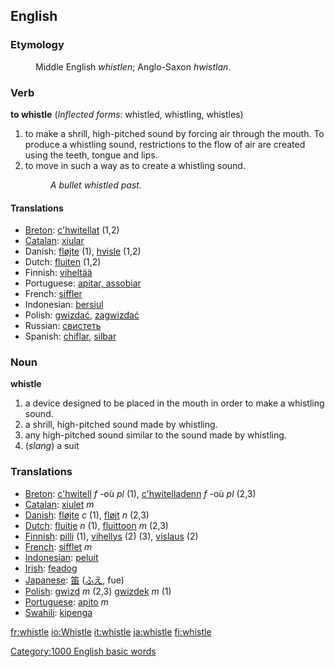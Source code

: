 ==English==
===Etymology===
:Middle English ''whistlen''; Anglo-Saxon ''hwistlan''.

===Verb===
'''to whistle''' (''Inflected forms'': whistled, whistling, whistles)

#to make a shrill, high-pitched sound by forcing air through the mouth. To produce a whistling sound, restrictions to the flow of air are created using the teeth, tongue and lips.
#to move in such a way as to create a whistling sound.
#:''A bullet whistled past.''

====Translations====
*[[Breton]]: [[c'hwitellat]] (1,2)
*[[Catalan]]: [[xiular]]
*Danish: [[fløjte]] (1), [[hvisle]] (1,2)
*Dutch: [[fluiten]] (1,2)
*Finnish: [[viheltää]]
*Portuguese: [[apitar, assobiar]]
*French: [[siffler]]
*Indonesian: [[siul|bersiul]]
*Polish: [[gwizdać]], [[zagwizdać]]
*Russian: [[свистеть]]
*Spanish: [[chiflar]], [[silbar]]

===Noun===

'''whistle'''

#a device designed to be placed in the mouth in order to make a whistling sound.
#a shrill, high-pitched sound made by whistling.
#any high-pitched sound similar to the sound made by whistling.
#(''slang'') a suit

=== Translations ===
*[[Breton]]: [[c'hwitell]] ''f'' -où ''pl'' (1), [[c'hwitelladenn]] ''f'' -où ''pl'' (2,3)
*[[Catalan]]: [[xiulet]] ''m''
*[[Danish]]: [[fløjte]] ''c'' (1), [[fløjt]] ''n'' (2,3)
*[[Dutch]]: [[fluitje]] ''n'' (1), [[fluittoon]] ''m'' (2,3)
*[[Finnish]]: [[pilli]] (1), [[vihellys]] (2) (3), [[vislaus]] (2)
*[[French]]: [[sifflet]] ''m''
*[[Indonesian]]: [[peluit]]
*[[Irish]]: [[feadog]]
*[[Japanese]]: [[笛]] ([[ふえ]], fue)
*[[Polish]]: [[gwizd]] ''m'' (2,3) [[gwizdek]] ''m'' (1)
*[[Portuguese]]: [[apito]] ''m''
*[[Swahili]]: [[kipenga]]
[[Category:1000 English basic words]]

[[fr:whistle]]
[[io:Whistle]]
[[it:whistle]]
[[ja:whistle]]
[[fi:whistle]]